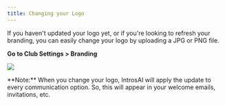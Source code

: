 ```yaml
---
title: Changing your Logo
---
```


If you haven't updated your logo yet, or if you're looking to refresh your branding, you can easily change your logo by uploading a JPG or PNG file.

**Go to Club Settings > Branding**

![](/images/changing-your-logo-1-optim.png)

<Note>
**Note:** When you change your logo, IntrosAI will apply the update to every communication option. So, this will appear in your welcome emails, invitations, etc.
</Note>
